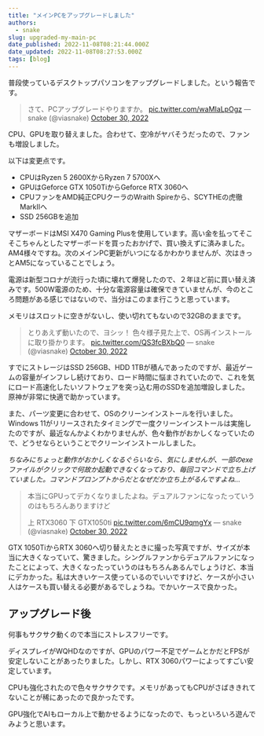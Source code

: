 ```yaml
---
title: "メインPCをアップグレードしました"
authors:
  - snake
slug: upgraded-my-main-pc
date_published: 2022-11-08T08:21:44.000Z
date_updated: 2022-11-08T08:27:53.000Z
tags: [blog]
---
```


普段使っているデスクトップパソコンをアップグレードしました。という報告です。

> さて、PCアップグレードやりますか。 [pic.twitter.com/waMIaLpOgz](https://t.co/waMIaLpOgz)
> &mdash; snake (@viasnake) [October 30, 2022](https://twitter.com/viasnake/status/1586520733504532480?ref_src=twsrc%5Etfw)

CPU、GPUを取り替えました。合わせて、空冷がヤバそうだったので、ファンも増設しました。

以下は変更点です。

- CPUはRyzen 5 2600XからRyzen 7 5700Xへ
- GPUはGeforce GTX 1050TiからGeforce RTX 3060へ
- CPUファンをAMD純正CPUクーラのWraith Spireから、SCYTHEの虎徹 MarkⅡへ
- SSD 256GBを追加

マザーボードはMSI X470 Gaming Plusを使用しています。高い金を払ってそこそこちゃんとしたマザーボードを買ったおかげで、買い換えずに済みました。AM4様々ですね。次のメインPC更新がいつになるかわかりませんが、次はきっとAM5になっていることでしょう。

電源は新型コロナが流行った頃に壊れて爆発したので、２年ほど前に買い替え済みです。500W電源のため、十分な電源容量は確保できていませんが、今のところ問題がある感じではないので、当分はこのまま行こうと思っています。

メモリはスロットに空きがないし、使い切れてもないので32GBのままです。

> とりあえず動いたので、ヨシッ！
> 色々様子見た上で、OS再インストールに取り掛かります。 [pic.twitter.com/QS3fcBXbQ0](https://t.co/QS3fcBXbQ0)
> &mdash; snake (@viasnake) [October 30, 2022](https://twitter.com/viasnake/status/1586580654288154625?ref_src=twsrc%5Etfw)

すでにストレージはSSD 256GB、HDD 1TBが積んであったのですが、最近ゲームの容量がインフレし続けており、ロード時間に悩まされていたので、これを気にロード高速化したいソフトウェアを突っ込む用のSSDを追加増設しました。原神が非常に快適で助かっています。

また、パーツ変更に合わせて、OSのクリーンインストールを行いました。Windows 11がリリースされたタイミングで一度クリーンインストールは実施したのですが、最近なんかよくわかりませんが、色々動作がおかしくなっていたので、どうせならということでクリーンインストールしました。

*ちなみにちょっと動作がおかしくなるぐらいなら、気にしませんが、一部のexeファイルがクリックで何故か起動できなくなっており、毎回コマンドで立ち上げていました。コマンドプロンプトからだとなぜだか立ち上がるんですよね...*

> 本当にGPUってデカくなりましたよね。デュアルファンになったっていうのはもちろんありますけど
> 
> 上 RTX3060
> 下 GTX1050ti [pic.twitter.com/6mCU9qmgYx](https://t.co/6mCU9qmgYx)
> &mdash; snake (@viasnake) [October 30, 2022](https://twitter.com/viasnake/status/1586577837338726403?ref_src=twsrc%5Etfw)

GTX 1050TiからRTX 3060へ切り替えたときに撮った写真ですが、サイズが本当に大きくなっていて、驚きました。シングルファンからデュアルファンになったことによって、大きくなったっていうのはもちろんあるんでしょうけど、本当にデカかった。私は大きいケース使っているのでいいですけど、ケースが小さい人はケースも買い替える必要があるでしょうね。でかいケースで良かった。

## アップグレード後

何事もサクサク動くので本当にストレスフリーです。

ディスプレイがWQHDなのですが、GPUのパワー不足でゲームとかだとFPSが安定しないことがあったりました。しかし、RTX 3060パワーによってすごい安定しています。

CPUも強化されたので色々サクサクです。メモリがあってもCPUがさばききれてないことが稀にあったので良かったです。

GPU強化でAIもローカル上で動かせるようになったので、もっといろいろ遊んでみようと思います。

